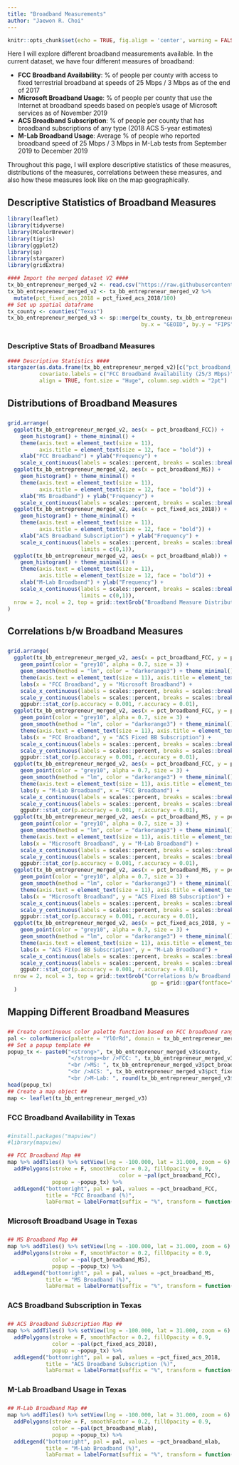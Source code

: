 ```yaml
---
title: "Broadband Measurements"
author: "Jaewon R. Choi"
---
```


```r
knitr::opts_chunk$set(echo = TRUE, fig.align = 'center', warning = FALSE, message = FALSE)
```

Here I will explore different broadband measurements available. In the current dataset, we have four different measures of broadband:

* **FCC Broadband Availability**: % of people per county with access to fixed terrestrial broadband at speeds of 25 Mbps / 3 Mbps as of the end of 2017
* **Microsoft Broadband Usage**: % of people per county that use the Internet at broadband speeds based on people's usage of Microsoft services as of November 2019
* **ACS Broadband Subscription**: % of people per county that has broadband subscriptions of any type (2018 ACS 5-year estimates)
* **M-Lab Broadband Usage**: Average % of people who reported broadband speed of 25 Mbps / 3 Mbps in M-Lab tests from September 2019 to December 2019

Throughout this page, I will explore descriptive statistics of these measures, distributions of the measures, correlations between these measures, and also how these measures look like on the map geographically.

## Descriptive Statistics of Broadband Measures

```r
library(leaflet)
library(tidyverse)
library(RColorBrewer)
library(tigris)
library(ggplot2)
library(sp)
library(stargazer)
library(gridExtra)

#### Import the merged dataset V2 ####
tx_bb_entrepreneur_merged_v2 <- read.csv("https://raw.githubusercontent.com/texastipi/broadband_entrepreneurship/master/Broadband-Entrepreneurship-TX-merged_v2.csv")
tx_bb_entrepreneur_merged_v2 <- tx_bb_entrepreneur_merged_v2 %>% 
  mutate(pct_fixed_acs_2018 = pct_fixed_acs_2018/100)
## Set up spatial dataframe
tx_county <- counties("Texas")
tx_bb_entrepreneur_merged_v3 <- sp::merge(tx_county, tx_bb_entrepreneur_merged_v2,
                                          by.x = "GEOID", by.y = "FIPS")
```

<div style="margin-bottom:30px;">
</div>

### Descriptive Stats of Broadband Measures

```r
#### Descriptive Statistics ####
stargazer(as.data.frame(tx_bb_entrepreneur_merged_v2)[c("pct_broadband_FCC","pct_broadband_MS","pct_fixed_acs_2018","pct_broadband_mlab")],
          covariate.labels = c("FCC Broadband Availability (25/3 Mbps)","Microsoft Broadband (25/3)","ACS Fixed Subscription Level","M-Lab Broadband Test (25/3)"), type = "html",
          align = TRUE, font.size = "Huge", column.sep.width = "2pt")
```

<div style="margin-bottom:30px;">
</div>

## Distributions of Broadband Measures

<div style="margin-bottom:25px;">
</div>

```r
grid.arrange(
  ggplot(tx_bb_entrepreneur_merged_v2, aes(x = pct_broadband_FCC)) + 
    geom_histogram() + theme_minimal() + 
    theme(axis.text = element_text(size = 11),
          axis.title = element_text(size = 12, face = "bold")) + 
    xlab("FCC Broadband") + ylab("Frequency") +
    scale_x_continuous(labels = scales::percent, breaks = scales::breaks_pretty()),
  ggplot(tx_bb_entrepreneur_merged_v2, aes(x = pct_broadband_MS)) + 
    geom_histogram() + theme_minimal() + 
    theme(axis.text = element_text(size = 11),
          axis.title = element_text(size = 12, face = "bold")) + 
    xlab("MS Broadband") + ylab("Frequency") +
    scale_x_continuous(labels = scales::percent, breaks = scales::breaks_pretty()),
  ggplot(tx_bb_entrepreneur_merged_v2, aes(x = pct_fixed_acs_2018)) + 
    geom_histogram() + theme_minimal() + 
    theme(axis.text = element_text(size = 11),
          axis.title = element_text(size = 12, face = "bold")) + 
    xlab("ACS Broadband Subscription") + ylab("Frequency") +
    scale_x_continuous(labels = scales::percent, breaks = scales::breaks_pretty(),
                       limits = c(0,1)),
  ggplot(tx_bb_entrepreneur_merged_v2, aes(x = pct_broadband_mlab)) + 
    geom_histogram() + theme_minimal() + 
    theme(axis.text = element_text(size = 11),
          axis.title = element_text(size = 12, face = "bold")) + 
    xlab("M-Lab Broadband") + ylab("Frequency") +
    scale_x_continuous(labels = scales::percent, breaks = scales::breaks_pretty(),
                       limits = c(0,1)),
  nrow = 2, ncol = 2, top = grid::textGrob("Broadband Measure Distribution", gp = grid::gpar(fontface="bold",fontsize=14))
)
```

<div style="margin-bottom:30px;">
</div>

## Correlations b/w Broadband Measures

<div style="margin-bottom:25px;">
</div>

```r
grid.arrange(
  ggplot(tx_bb_entrepreneur_merged_v2, aes(x = pct_broadband_FCC, y = pct_broadband_MS)) + 
    geom_point(color = "grey10", alpha = 0.7, size = 3) + 
    geom_smooth(method = "lm", color = "darkorange3") + theme_minimal() + 
    theme(axis.text = element_text(size = 11), axis.title = element_text(size = 12, face = "bold")) +
    labs(x = "FCC Broadband", y = "Microsoft Broadband") +
    scale_x_continuous(labels = scales::percent, breaks = scales::breaks_pretty()) +
    scale_y_continuous(labels = scales::percent, breaks = scales::breaks_pretty()) +
    ggpubr::stat_cor(p.accuracy = 0.001, r.accuracy = 0.01),
  ggplot(tx_bb_entrepreneur_merged_v2, aes(x = pct_broadband_FCC, y = pct_fixed_acs_2018)) +
    geom_point(color = "grey10", alpha = 0.7, size = 3) + 
    geom_smooth(method = "lm", color = "darkorange3") + theme_minimal() +
    theme(axis.text = element_text(size = 11), axis.title = element_text(size = 12, face = "bold")) +
    labs(x = "FCC Broadband", y = "ACS Fixed BB Subscription") +
    scale_x_continuous(labels = scales::percent, breaks = scales::breaks_pretty()) +
    scale_y_continuous(labels = scales::percent, breaks = scales::breaks_pretty()) +
    ggpubr::stat_cor(p.accuracy = 0.001, r.accuracy = 0.01),
  ggplot(tx_bb_entrepreneur_merged_v2, aes(x = pct_broadband_FCC, y = pct_broadband_mlab)) +
    geom_point(color = "grey10", alpha = 0.7, size = 3) + 
    geom_smooth(method = "lm", color = "darkorange3") + theme_minimal() +
    theme(axis.text = element_text(size = 11), axis.title = element_text(size = 12, face = "bold")) +
    labs(y = "M-Lab Broadband", x = "FCC Broadband") +
    scale_x_continuous(labels = scales::percent, breaks = scales::breaks_pretty()) +
    scale_y_continuous(labels = scales::percent, breaks = scales::breaks_pretty()) +
    ggpubr::stat_cor(p.accuracy = 0.001, r.accuracy = 0.01),
  ggplot(tx_bb_entrepreneur_merged_v2, aes(x = pct_broadband_MS, y = pct_broadband_mlab)) + 
    geom_point(color = "grey10", alpha = 0.7, size = 3) + 
    geom_smooth(method = "lm", color = "darkorange3") + theme_minimal() +
    theme(axis.text = element_text(size = 11), axis.title = element_text(size = 12, face = "bold")) +
    labs(x = "Microsoft Broadband", y = "M-Lab Broadband") +
    scale_x_continuous(labels = scales::percent, breaks = scales::breaks_pretty()) +
    scale_y_continuous(labels = scales::percent, breaks = scales::breaks_pretty()) +
    ggpubr::stat_cor(p.accuracy = 0.001, r.accuracy = 0.01),
  ggplot(tx_bb_entrepreneur_merged_v2, aes(x = pct_broadband_MS, y = pct_fixed_acs_2018)) + 
    geom_point(color = "grey10", alpha = 0.7, size = 3) + 
    geom_smooth(method = "lm", color = "darkorange3") + theme_minimal() +
    theme(axis.text = element_text(size = 11), axis.title = element_text(size = 12, face = "bold")) +
    labs(x = "Microsoft Broadband", y = "ACS Fixed BB Subscription") +
    scale_x_continuous(labels = scales::percent, breaks = scales::breaks_pretty()) +
    scale_y_continuous(labels = scales::percent, breaks = scales::breaks_pretty()) +
    ggpubr::stat_cor(p.accuracy = 0.001, r.accuracy = 0.01),
  ggplot(tx_bb_entrepreneur_merged_v2, aes(x = pct_fixed_acs_2018, y = pct_broadband_mlab)) +
    geom_point(color = "grey10", alpha = 0.7, size = 3) + 
    geom_smooth(method = "lm", color = "darkorange3") + theme_minimal() +
    theme(axis.text = element_text(size = 11), axis.title = element_text(size = 12, face = "bold")) +
    labs(x = "ACS Fixed BB Subscription", y = "M-Lab Broadband") +
    scale_x_continuous(labels = scales::percent, breaks = scales::breaks_pretty()) +
    scale_y_continuous(labels = scales::percent, breaks = scales::breaks_pretty()) +
    ggpubr::stat_cor(p.accuracy = 0.001, r.accuracy = 0.01),
  nrow = 2, ncol = 3, top = grid::textGrob("Correlations b/w Broadband Measures",
                                             gp = grid::gpar(fontface="bold",fontsize=14))
  )

```
<div style="margin-bottom:30px;">
</div>

## Mapping Different Broadband Measures

<div style="margin-bottom:25px;">
</div>

```r
## Create continuous color palette function based on FCC broadband range (0~1) ##
pal <- colorNumeric(palette = "YlOrRd", domain = tx_bb_entrepreneur_merged_v2$pct_broadband_FCC)
## Set a popup template ##
popup_tx <- paste0("<strong>", tx_bb_entrepreneur_merged_v3$county,
                   "</strong><br />FCC: ", tx_bb_entrepreneur_merged_v3$pct_broadband_FCC*100, "%",
                   "<br />MS: ", tx_bb_entrepreneur_merged_v3$pct_broadband_MS*100, "%",
                   "<br />ACS: ", tx_bb_entrepreneur_merged_v3$pct_fixed_acs_2018*100, "%",
                   "<br />M-Lab: ", round(tx_bb_entrepreneur_merged_v3$pct_broadband_mlab*100, digits = 1), "%")
head(popup_tx)
## Create a map object ##
map <- leaflet(tx_bb_entrepreneur_merged_v3)
```

<div style="margin-bottom:25px;">
</div>

### FCC Broadband Availability in Texas

<div style="margin-bottom:25px;">
</div>

```r
#install.packages("mapview")
#library(mapview)

## FCC Broadband Map ##
map %>% addTiles() %>% setView(lng = -100.000, lat = 31.000, zoom = 6) %>% 
  addPolygons(stroke = F, smoothFactor = 0.2, fillOpacity = 0.9,
                                   color = ~pal(pct_broadband_FCC),
              popup = ~popup_tx) %>% 
  addLegend("bottomright", pal = pal, values = ~pct_broadband_FCC,
            title = "FCC Broadband (%)",
            labFormat = labelFormat(suffix = "%", transform = function(x) 100*x), na.label = "N/A", opacity = 1)

```

<div style="margin-bottom:25px;">
</div>

### Microsoft Broadband Usage in Texas

<div style="margin-bottom:25px;">
</div>

```r
## MS Broadband Map ##
map %>% addTiles() %>% setView(lng = -100.000, lat = 31.000, zoom = 6) %>% 
  addPolygons(stroke = F, smoothFactor = 0.2, fillOpacity = 0.9,
              color = ~pal(pct_broadband_MS),
              popup = ~popup_tx) %>% 
  addLegend("bottomright", pal = pal, values = ~pct_broadband_MS,
            title = "MS Broadband (%)",
            labFormat = labelFormat(suffix = "%", transform = function(x) 100*x), na.label = "N/A", opacity = 1)
```

<div style="margin-bottom:25px;">
</div>

### ACS Broadband Subscription in Texas

<div style="margin-bottom:25px;">
</div>

```r
## ACS Broadband Subscription Map ##
map %>% addTiles() %>% setView(lng = -100.000, lat = 31.000, zoom = 6) %>% 
  addPolygons(stroke = F, smoothFactor = 0.2, fillOpacity = 0.9,
              color = ~pal(pct_fixed_acs_2018),
              popup = ~popup_tx) %>% 
  addLegend("bottomright", pal = pal, values = ~pct_fixed_acs_2018,
            title = "ACS Broadband Subscription (%)",
            labFormat = labelFormat(suffix = "%", transform = function(x) 100*x), na.label = "N/A", opacity = 1)
```

<div style="margin-bottom:25px;">
</div>

### M-Lab Broadband Usage in Texas

<div style="margin-bottom:25px;">
</div>

```r
## M-Lab Broadband Map ##
map %>% addTiles() %>% setView(lng = -100.000, lat = 31.000, zoom = 6) %>% 
  addPolygons(stroke = F, smoothFactor = 0.2, fillOpacity = 0.9,
              color = ~pal(pct_broadband_mlab),
              popup = ~popup_tx) %>% 
  addLegend("bottomright", pal = pal, values = ~pct_broadband_mlab,
            title = "M-Lab Broadband (%)",
            labFormat = labelFormat(suffix = "%", transform = function(x) 100*x), na.label = "N/A", opacity = 1)
```


